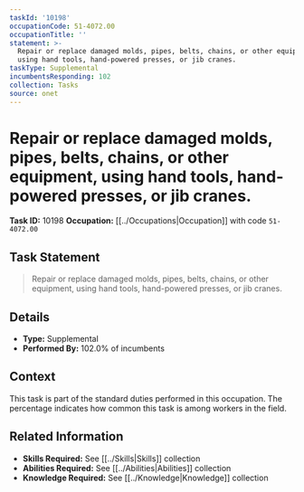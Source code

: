 ```yaml
---
taskId: '10198'
occupationCode: 51-4072.00
occupationTitle: ''
statement: >-
  Repair or replace damaged molds, pipes, belts, chains, or other equipment,
  using hand tools, hand-powered presses, or jib cranes.
taskType: Supplemental
incumbentsResponding: 102
collection: Tasks
source: onet
---
```

# Repair or replace damaged molds, pipes, belts, chains, or other equipment, using hand tools, hand-powered presses, or jib cranes.

**Task ID:** 10198
**Occupation:** [[../Occupations|Occupation]] with code `51-4072.00`

## Task Statement

> Repair or replace damaged molds, pipes, belts, chains, or other equipment, using hand tools, hand-powered presses, or jib cranes.

## Details

- **Type:** Supplemental
- **Performed By:** 102.0% of incumbents

## Context

This task is part of the standard duties performed in this occupation. The percentage indicates how common this task is among workers in the field.

## Related Information

- **Skills Required:** See [[../Skills|Skills]] collection
- **Abilities Required:** See [[../Abilities|Abilities]] collection
- **Knowledge Required:** See [[../Knowledge|Knowledge]] collection
